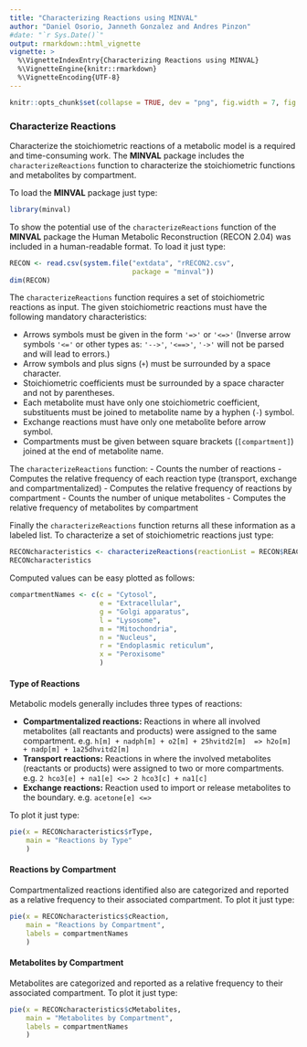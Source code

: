 ```yaml
---
title: "Characterizing Reactions using MINVAL"
author: "Daniel Osorio, Janneth Gonzalez and Andres Pinzon"
#date: "`r Sys.Date()`"
output: rmarkdown::html_vignette
vignette: >
  %\VignetteIndexEntry{Characterizing Reactions using MINVAL}
  %\VignetteEngine{knitr::rmarkdown}
  %\VignetteEncoding{UTF-8}
---
```

```r
knitr::opts_chunk$set(collapse = TRUE, dev = "png", fig.width = 7, fig.height = 5, message = FALSE, warning = FALSE)
```
### Characterize Reactions
Characterize the stoichiometric reactions of a metabolic model is a required and time-consuming work. The **MINVAL** package includes the `characterizeReactions` function to characterize the stoichiometric functions and metabolites by compartment.

To load the **MINVAL** package just type:
```r
library(minval)
```
To show the potential use of the `characterizeReactions` function of the **MINVAL** package the Human Metabolic Reconstruction (RECON 2.04) was included in a human-readable format. To load it just type:
```r
RECON <- read.csv(system.file("extdata", "rRECON2.csv", 
                              package = "minval"))
dim(RECON)
```
The `characterizeReactions` function requires a set of stoichiometric reactions as input. The given stoichiometric reactions must have the following mandatory characteristics:

- Arrows symbols must be given in the form `'=>'` or `'<=>'` (Inverse arrow symbols `'<='` or other types as: `'-->'`, `'<==>'`, `'->'` will not be parsed and will lead to errors.)
- Arrow symbols and plus signs (`+`) must be surrounded by a space character.
- Stoichiometric coefficients must be surrounded by a space character and not by parentheses.
- Each metabolite must have only one stoichiometric coefficient, substituents must be joined to metabolite name by a hyphen (`-`) symbol.
- Exchange reactions must have only one metabolite before arrow symbol.
- Compartments must be given between square brackets (`[compartment]`) joined at the end of metabolite name.

The `characterizeReactions` function: 
- Counts the number of reactions
- Computes the relative frequency of each reaction type (transport, exchange and compartmentalized)
- Computes the relative frequency of reactions by compartment
- Counts the number of unique metabolites
- Computes the relative frequency of metabolites by compartment

Finally the `characterizeReactions` function returns all these information as a labeled list. To characterize a set of stoichiometric reactions just type:
```r
RECONcharacteristics <- characterizeReactions(reactionList = RECON$REACTION)
RECONcharacteristics
```
Computed values can be easy plotted as follows:
```r
compartmentNames <- c(c = "Cytosol", 
                      e = "Extracellular", 
                      g = "Golgi apparatus", 
                      l = "Lysosome", 
                      m = "Mitochondria", 
                      n = "Nucleus", 
                      r = "Endoplasmic reticulum",
                      x = "Peroxisome"
                      )
```
#### Type of Reactions
Metabolic models generally includes three types of reactions:

- **Compartmentalized reactions:** Reactions in where all involved metabolites (all reactants and products) were assigned to the same compartment. e.g. `h[m] + nadph[m] + o2[m] + 25hvitd2[m]  => h2o[m] + nadp[m] + 1a25dhvitd2[m]`
- **Transport reactions:** Reactions in where the involved metabolites (reactants or products) were assigned to two or more compartments. e.g. `2 hco3[e] + na1[e] <=> 2 hco3[c] + na1[c]`
- **Exchange reactions:** Reaction used to import or release metabolites to the boundary. e.g. `acetone[e] <=>`

To plot it just type:
```r
pie(x = RECONcharacteristics$rType, 
    main = "Reactions by Type"
    )
```

#### Reactions by Compartment
Compartmentalized reactions identified also are categorized and reported as a relative frequency to their associated compartment. To plot it just type:
```r
pie(x = RECONcharacteristics$cReaction, 
    main = "Reactions by Compartment", 
    labels = compartmentNames
    )
```

#### Metabolites by Compartment
Metabolites are categorized and reported as a relative frequency to their associated compartment. To plot it just type:
```r
pie(x = RECONcharacteristics$cMetabolites, 
    main = "Metabolites by Compartment", 
    labels = compartmentNames
    )
```